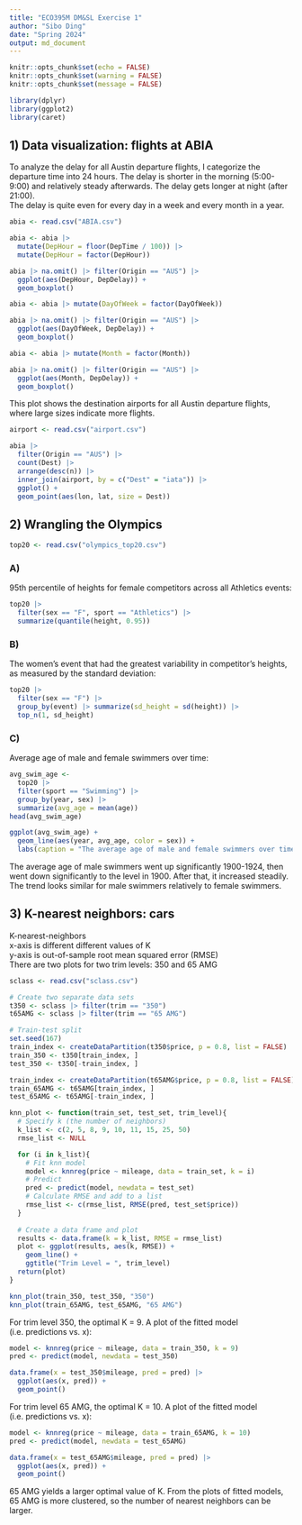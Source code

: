 ```yaml
---
title: "ECO395M DM&SL Exercise 1"
author: "Sibo Ding"
date: "Spring 2024"
output: md_document
---
```


```r
knitr::opts_chunk$set(echo = FALSE)
knitr::opts_chunk$set(warning = FALSE)
knitr::opts_chunk$set(message = FALSE)

library(dplyr)
library(ggplot2)
library(caret)
```

## 1) Data visualization: flights at ABIA
To analyze the delay for all Austin departure flights, I categorize the departure time into 24 hours. The delay is shorter in the morning (5:00-9:00) and relatively steady afterwards. The delay gets longer at night (after 21:00).  
The delay is quite even for every day in a week and every month in a year.

```r
abia <- read.csv("ABIA.csv")

abia <- abia |>
  mutate(DepHour = floor(DepTime / 100)) |>
  mutate(DepHour = factor(DepHour))

abia |> na.omit() |> filter(Origin == "AUS") |>
  ggplot(aes(DepHour, DepDelay)) +
  geom_boxplot()
```

```r
abia <- abia |> mutate(DayOfWeek = factor(DayOfWeek))

abia |> na.omit() |> filter(Origin == "AUS") |>
  ggplot(aes(DayOfWeek, DepDelay)) +
  geom_boxplot()
```

```r
abia <- abia |> mutate(Month = factor(Month))

abia |> na.omit() |> filter(Origin == "AUS") |>
  ggplot(aes(Month, DepDelay)) +
  geom_boxplot()
```

This plot shows the destination airports for all Austin departure flights, where large sizes indicate more flights.
```r
airport <- read.csv("airport.csv")

abia |>
  filter(Origin == "AUS") |>
  count(Dest) |>
  arrange(desc(n)) |>
  inner_join(airport, by = c("Dest" = "iata")) |>
  ggplot() +
  geom_point(aes(lon, lat, size = Dest))
```

## 2) Wrangling the Olympics
```r
top20 <- read.csv("olympics_top20.csv")
```

### A)
95th percentile of heights for female competitors across all Athletics events:
```r
top20 |>
  filter(sex == "F", sport == "Athletics") |> 
  summarize(quantile(height, 0.95))
```

### B)
The women's event that had the greatest variability in competitor's heights, as measured by the standard deviation:
```r
top20 |>
  filter(sex == "F") |>
  group_by(event) |> summarize(sd_height = sd(height)) |>
  top_n(1, sd_height)
```

### C)
Average age of male and female swimmers over time:
```r
avg_swim_age <-
  top20 |>
  filter(sport == "Swimming") |>
  group_by(year, sex) |>
  summarize(avg_age = mean(age))
head(avg_swim_age)
```

```r
ggplot(avg_swim_age) +
  geom_line(aes(year, avg_age, color = sex)) +
  labs(caption = "The average age of male and female swimmers over time")
```

The average age of male swimmers went up significantly 1900-1924, then went down significantly to the level in 1900. After that, it increased steadily.  
The trend looks similar for male swimmers relatively to female swimmers.

## 3) K-nearest neighbors: cars
K-nearest-neighbors  
x-axis is different different values of K  
y-axis is out-of-sample root mean squared error (RMSE)  
There are two plots for two trim levels: 350 and 65 AMG
```r
sclass <- read.csv("sclass.csv")

# Create two separate data sets
t350 <- sclass |> filter(trim == "350")
t65AMG <- sclass |> filter(trim == "65 AMG")

# Train-test split
set.seed(167)
train_index <- createDataPartition(t350$price, p = 0.8, list = FALSE)
train_350 <- t350[train_index, ]
test_350 <- t350[-train_index, ]

train_index <- createDataPartition(t65AMG$price, p = 0.8, list = FALSE)
train_65AMG <- t65AMG[train_index, ]
test_65AMG <- t65AMG[-train_index, ]

knn_plot <- function(train_set, test_set, trim_level){
  # Specify k (the number of neighbors)
  k_list <- c(2, 5, 8, 9, 10, 11, 15, 25, 50)
  rmse_list <- NULL

  for (i in k_list){
    # Fit knn model
    model <- knnreg(price ~ mileage, data = train_set, k = i)
    # Predict
    pred <- predict(model, newdata = test_set)
    # Calculate RMSE and add to a list
    rmse_list <- c(rmse_list, RMSE(pred, test_set$price))
  }
  
  # Create a data frame and plot
  results <- data.frame(k = k_list, RMSE = rmse_list)
  plot <- ggplot(results, aes(k, RMSE)) +
    geom_line() +
    ggtitle("Trim Level = ", trim_level)
  return(plot)
}

knn_plot(train_350, test_350, "350")
knn_plot(train_65AMG, test_65AMG, "65 AMG")
```

For trim level 350, the optimal K = 9. A plot of the fitted model (i.e. predictions vs. x):
```r
model <- knnreg(price ~ mileage, data = train_350, k = 9)
pred <- predict(model, newdata = test_350)

data.frame(x = test_350$mileage, pred = pred) |> 
  ggplot(aes(x, pred)) +
  geom_point()
```

For trim level 65 AMG, the optimal K = 10. A plot of the fitted model (i.e. predictions vs. x):
```r
model <- knnreg(price ~ mileage, data = train_65AMG, k = 10)
pred <- predict(model, newdata = test_65AMG)

data.frame(x = test_65AMG$mileage, pred = pred) |> 
  ggplot(aes(x, pred)) +
  geom_point()
```

65 AMG yields a larger optimal value of K. From the plots of fitted models, 65 AMG is more clustered, so the number of nearest neighbors can be larger.
